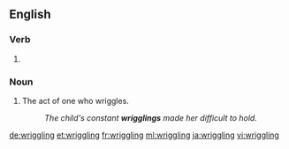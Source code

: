 ==English==

===Verb===
{{head|en|present participle}}

# {{present participle of|wriggle|lang=en}}

===Noun===
{{en-noun}}

# The act of one who wriggles.
#: ''The child's constant '''wrigglings''' made her difficult to hold.''

[[de:wriggling]]
[[et:wriggling]]
[[fr:wriggling]]
[[ml:wriggling]]
[[ja:wriggling]]
[[vi:wriggling]]